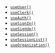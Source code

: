 - [`useUser()`](/docs/references/vue/use-user)
- [`useClerk()`](/docs/references/vue/use-clerk)
- [`useAuth()`](/docs/references/vue/use-auth)
- [`useSignIn()`](/docs/references/vue/use-sign-in)
- [`useSignUp()`](/docs/references/vue/use-sign-up)
- [`useSession()`](/docs/references/vue/use-session)
- [`useSessionList()`](/docs/references/vue/use-session-list)
- [`useOrganization()`](/docs/references/vue/use-organization)
